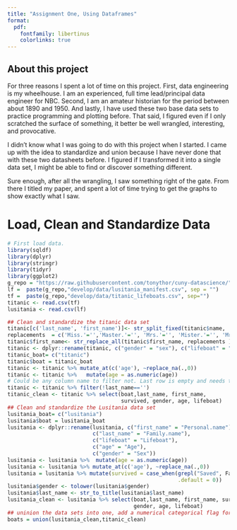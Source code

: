 ```yaml
---
title: "Assignment One, Using Dataframes"
format: 
  pdf: 
    fontfamily: libertinus
    colorlinks: true
---
```

## About this project
For three reasons I spent a lot of time on this project. First, data engineering 
is my wheelhouse. I am an experienced, full time lead/principal data engineer for
NBC. Second, I am an amateur historian for the period between about 1890 and 
1950. And lastly, I have used these two base data sets to practice programming 
and plotting before. That said, I figured even if I only scratched the 
surface of something, it better be well wrangled, interesting, and provocative. 

I didn't know what I was going to do with this project when I started. I came
up with the idea to standardize and union because I have never done that with
these two datasheets before. I figured if I transformed it into a single data set,
I might be able to find or discover something different.

Sure enough, after all the wrangling, I saw something right of the gate. From
there I titled my paper, and spent a lot of time trying to get the graphs to show
exactly what I saw. 


# Load, Clean and Standardize Data
```r
# First load data. 
library(sqldf)
library(dplyr)
library(stringr)
library(tidyr)
library(ggplot2)
g_repo = "https://raw.githubusercontent.com/tonythor/cuny-datascience/" 
lf =  paste(g_repo,"develop/data/lusitania_manifest.csv", sep = "")
tf =  paste(g_repo,"develop/data/titanic_lifeboats.csv", sep="")
titanic <- read.csv(tf)
lusitania <- read.csv(lf)

## Clean and standardize the titanic data set
titanic[c('last_name', 'first_name')]<- str_split_fixed(titanic$name, ',', 2)
replacements  = c('Miss.'='','Master.'='', 'Mrs.'='', 'Mister.'='', 'Mr.'='')
titanic$first_name<- str_replace_all(titanic$first_name, replacements )
titanic <- dplyr::rename(titanic, c("gender" = "sex"), c("lifeboat" = "boat"))
titanic_boat= c("titanic")
titanic$boat = titanic_boat
titanic <- titanic %>% mutate_at(c('age'), ~replace_na(.,0))
titanic <- titanic %>%   mutate(age = as.numeric(age))
# Could be any column name to filter not. Last row is empty and needs to be dropped. 
titanic <- titanic %>% filter(!last_name=='')
titanic_clean <- titanic %>% select(boat,last_name, first_name, 
                                    survived, gender, age, lifeboat)
## Clean and standardize the Lusitania data set
lusitania_boat= c("lusitania")
lusitania$boat = lusitania_boat
lusitania <- dplyr::rename(lusitania, c("first_name" = "Personal.name"), 
                           c("last_name" = "Family.name"),
                           c("lifeboat" = "Lifeboat"),
                           c("age" = "Age"),
                           c("gender" = "Sex"))
lusitania <- lusitania %>%  mutate(age = as.numeric(age))
lusitania <- lusitania %>% mutate_at(c('age'), ~replace_na(.,0))
lusitania = lusitania %>% mutate(survived = case_when(grepl("Saved", Fate) ~ 1,
                                                      .default = 0)) 
lusitania$gender <- tolower(lusitania$gender)
lusitania$last_name <- str_to_title(lusitania$last_name)
lusitania_clean <- lusitania %>% select(boat,last_name, first_name, survived, 
                                        gender, age, lifeboat)
## uninion the data sets into one, add a numerical categorical flag for gender
boats = union(lusitania_clean,titanic_clean)

```